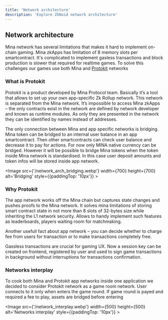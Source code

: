 ```yaml
---
title: 'Network architecture'
description: 'Explore ZkNoid network architecture'
---
```



## Network architecture

Mina network has several limitations that makes it hard to implement on-chain gaming.
Mina zkApps has limitation of 8 memory slots per smartcontract. 
It's complicated to implement gasless transactions and block production is slower that required for realtime games.
To solve this challenges our games use both Mina and [Protokit](https://protokit.dev/) networks

### What is Protokit

Protokit is a product developed by Mina Protocol team. 
Basically it’s a tool that allows to set up your own app-specific Zk Rollup network. 
This network is separated from the Mina network. 
It’s impossible to access Mina zkApps – the only contracts exist in the network are defined by network developer and known as runtime modules. 
As only they are presented in the network they can be identified by names instead of addresses.

The only connection between Mina and app specific networks is bridging. 
Mina token can be bridged to an internal user balance in an app smartcontract. 
Then other smartcontracts can check user balance and decrease it to pay for actions. 
For now only MINA native currency can be bridged. 
However it will be possible to bridge Mina tokens when the token inside Mina network is standardised. 
In this case user deposit amounts and token infos will be stored inside app network.

<Image src={'/network_arch_bridging.webp'} width={700} height={700} alt='Bridging' style={{paddingTop: '10px'}} ></Image>

### Why Protokit

The app network works off the Mina chain but captures state changes and pushes proofs to the Mina network. 
It solves mina limitations of storing smart contract state in not more than 8 slots of 32-bytes size while inheriting the L1 network security. 
Allows to handy implement such features as leaderboards, players waiting room for matchmaking.

Another usefull fact about app network – you can decide whether to charge fee from users for transaction or to make transactions completely free. 

Gassless transactions are crucial for gaming UX.
Now a session key can be created on frontend, registered by user and used to sign game transactions in background without interruptions for transactions confirmation.

### Networks interplay

To cook both Mina and Protokit app networks inside one application we decided to consider Protokit network as a game room network. 
User connects to it only when enters the game round. If game round is payed and required a fee to play, assets are bridged before entering

<Image src={'/network_interplay.webp'} width={500} height={500} alt='Networks interplay' style={{paddingTop: '10px'}} ></Image>

